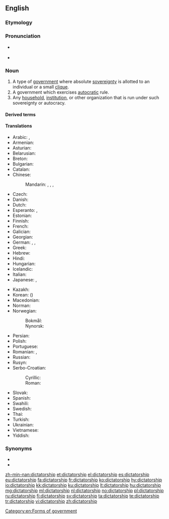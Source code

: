 ==English==
{{wikipedia}}

===Etymology===
{{af|en|dictator|-ship}}

===Pronunciation===
* {{a|UK}} {{IPA|/dɪkˈteɪtə(ɹ)ʃɪp/|lang=en}}
* {{a|US}} {{IPA|/ˈdɪkteɪtəɹʃɪp/|lang=en}}

===Noun===
{{en-noun}}

# A type of [[government]] where absolute [[sovereignty]] is allotted to an individual or a small [[clique]].
# A government which exercises [[autocracy|autocratic]] rule.
# Any [[household]], [[institution]], or other organization that is run under such sovereignty or autocracy.

====Derived terms====
{{der2|lang=en
|benevolent dictatorship
|dictatorship of the majority
|dictatorship of the proletariat
|petro-dictatorship
|nondictatorship
|antidictatorship}}

====Translations====
{{trans-top|a government led by a dictator}}
* Arabic: {{t|ar|دِكْتَاتُورِيَّة|f|tr=diktātōriyya}}, {{t|ar|دِيكْتَاتُورِيَّة|f|tr=diktātōriyya}}
* Armenian: {{t+|hy|դիկտատուրա}}
* Asturian: {{t|ast|dictadura|f}}
* Belarusian: {{t|be|дыктату́ра|f}}
* Breton: {{t|br|diktatouriezh|f}}
* Bulgarian: {{t+|bg|диктату́ра|f}}
* Catalan: {{t+|ca|dictadura|f}}
* Chinese:
*: Mandarin: {{t+|cmn|獨裁|sc=Hani}}, {{t+|cmn|独裁|tr=dúcái|sc=Hani}}, {{t+|cmn|專政|sc=Hani}}, {{t+|cmn|专政|tr=zhuānzhèng|sc=Hani}}
* Czech: {{t+|cs|diktatura|f}}
* Danish: {{t+|da|diktatur|n}}
* Dutch: {{t+|nl|dictatuur|f}}
* Esperanto: {{t|eo|diktatoreco}}, {{t|eo|diktaturo}}
* Estonian: {{t|et|diktatuur}}
* Finnish: {{t+|fi|diktatuuri}}
* French: {{t+|fr|dictature|f}}
* Galician: {{t+|gl|ditadura|f}}
* Georgian: {{t|ka|დიქტატურა}}
* German: {{t+|de|Diktatur|f}}, {{t|de|Gewaltherrschaft|f}}, {{t|de|Willkürherrschaft|f}}
* Greek: {{t+|el|δικτατορία|f}}
* Hebrew: {{t+|he|דיקטטורה|f|tr=diqt'at'ura}}
* Hindi: {{t+|hi|तानाशाही|f}}
* Hungarian: {{t+|hu|diktatúra}}
* Icelandic: {{t+|is|einræði|m}}
* Italian: {{t+|it|dittatura|f}}
* Japanese: {{t|ja|独裁政治|tr=どくさいせいじ, dokusaiseiji}}, {{t+|ja|独裁|tr=どくさい, dokusai}}
{{trans-mid}}
* Kazakh: {{t|kk|өктемдік|tr=өktemdik|sc=Cyrl}}
* Korean: {{t+|ko|독재|sc=Kore}} ({{t+|ko|獨裁|sc=Kore}})
* Macedonian: {{t|mk|диктату́ра|f}}
* Norman: {{t|nrf|dictatuthe|f}} {{qualifier|Jersey}}
* Norwegian:
*: Bokmål: {{t+|nb|diktatur|n}}
*: Nynorsk: {{t|nn|diktatur|n}}
* Persian: {{t+|fa|دیکتاتوری|tr=diktâturi|sc=fa-Arab}}
* Polish: {{t+|pl|dyktatura|f}}
* Portuguese: {{t+|pt|ditadura|f}}
* Romanian: {{t+|ro|dictatură|f}}, {{t|ro|guvernare dictatorială|f}}
* Russian: {{t+|ru|диктату́ра|f}}
* Rusyn: {{t|rue|діктатура|f|sc=Cyrl}}
* Serbo-Croatian:
*: Cyrillic: {{t|sh|диктатура|f|sc=Cyrl}}
*: Roman: {{t+|sh|diktatura|f}}
* Slovak: {{t|sk|diktatúra|f}}
* Spanish: {{t+|es|dictadura|f}}
* Swahili: {{t|sw|udikteta}}
* Swedish: {{t+|sv|diktatur|c}}
* Thai: {{t|th|ระบอบเผด็จการ|tr=rá bòp pà dèt gaan|sc=Thai}}
* Turkish: {{t+|tr|diktatörlük}}
* Ukrainian: {{t+|uk|диктату́ра|f}}
* Vietnamese: {{t|vi|chế độ độc tài}}
* Yiddish: {{t|yi|דיקטאַטור|f}}
{{trans-bottom}}

===Synonyms===
* {{l|en|autocracy}}
* {{l|en|dictatorialism}}

[[Category:en:Forms of government]]

[[zh-min-nan:dictatorship]]
[[et:dictatorship]]
[[el:dictatorship]]
[[es:dictatorship]]
[[eu:dictatorship]]
[[fa:dictatorship]]
[[fr:dictatorship]]
[[ko:dictatorship]]
[[hy:dictatorship]]
[[io:dictatorship]]
[[kk:dictatorship]]
[[ku:dictatorship]]
[[lt:dictatorship]]
[[hu:dictatorship]]
[[mg:dictatorship]]
[[ml:dictatorship]]
[[nl:dictatorship]]
[[no:dictatorship]]
[[pl:dictatorship]]
[[ru:dictatorship]]
[[fi:dictatorship]]
[[sv:dictatorship]]
[[ta:dictatorship]]
[[te:dictatorship]]
[[tr:dictatorship]]
[[vi:dictatorship]]
[[zh:dictatorship]]